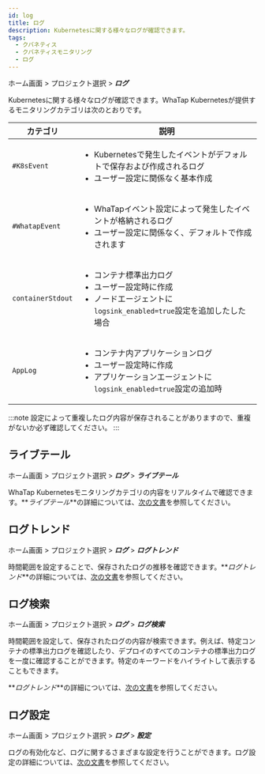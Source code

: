 ```yaml
---
id: log
title: ログ
description: Kubernetesに関する様々なログが確認できます。
tags:
  - クバネティス
  - クバネティスモニタリング
  - ログ
---
```


ホーム画面 > プロジェクト選択 > **_ログ_**

Kubernetesに関する様々なログが確認できます。WhaTap Kubernetesが提供するモニタリングカテゴリは次のとおりです。

| カテゴリ              | 説明                                                                                                       |
| ----------------- | -------------------------------------------------------------------------------------------------------- |
| `#K8sEvent`       | <ul><li>Kubernetesで発生したイベントがデフォルトで保存および作成されるログ</li><li>ユーザー設定に関係なく基本作成</li></ul>                         |
| `#WhatapEvent`    | <ul><li>WhaTapイベント設定によって発生したイベントが格納されるログ</li><li>ユーザー設定に関係なく、デフォルトで作成されます</li></ul>                      |
| `containerStdout` | <ul><li>コンテナ標準出力ログ</li><li>ユーザー設定時に作成</li><li>ノードエージェントに`logsink_enabled=true`設定を追加したした場合</li></ul>      |
| `AppLog`          | <ul><li>コンテナ内アプリケーションログ</li><li>ユーザー設定時に作成</li><li>アプリケーションエージェントに`logsink_enabled=true`設定の追加時</li></ul> |

:::note
設定によって重複したログ内容が保存されることがありますので、重複がないか必ず確認してください。
:::

## ライブテール

ホーム画面 > プロジェクト選択 > **_ログ_** > **_ライブテール_**

WhaTap Kubernetesモニタリングカテゴリの内容をリアルタイムで確認できます。**_ライブテール_**の詳細については、[次の文書](../log/log-lt)を参照してください。

## ログトレンド

ホーム画面 > プロジェクト選択 > **_ログ_** > **_ログトレンド_**

時間範囲を設定することで、保存されたログの推移を確認できます。**_ログトレンド_**の詳細については、[次の文書](../log/log-exp)を参照してください。

## ログ検索

ホーム画面 > プロジェクト選択 > **_ログ_** > **_ログ検索_**

時間範囲を設定して、保存されたログの内容が検索できます。例えば、特定コンテナの標準出力ログを確認したり、デプロイのすべてのコンテナの標準出力ログを一度に確認することができます。特定のキーワードをハイライトして表示することもできます。

**_ログトレンド_**の詳細については、[次の文書](../log/log-search)を参照してください。

## ログ設定

ホーム画面 > プロジェクト選択 > **_ログ_** > **_設定_**

ログの有効化など、ログに関するさまざまな設定を行うことができます。ログ設定の詳細については、[次の文書](../log/log-setting)を参照してください。

